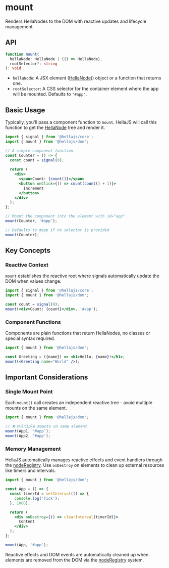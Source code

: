 # mount

Renders HellaNodes to the DOM with reactive updates and lifecycle management.

## API

```typescript
function mount(
  hellaNode: HellaNode | (() => HellaNode), 
  rootSelector?: string
): void
```
- `hellaNode`: A JSX element ([HellaNode](/learn/concepts/templates#internal-mechanics))) object or a function that returns one.
- `rootSelector`: A CSS selector for the container element where the app will be mounted. Defaults to `"#app"`.

## Basic Usage

Typically, you'll pass a component function to `mount`. HellaJS will call this function to get the [HellaNode](/learn/concepts/templates#internal-mechanics) tree and render it.

```jsx
import { signal } from '@hellajs/core';
import { mount } from '@hellajs/dom';

// A simple component function
const Counter = () => {
  const count = signal(0);
  
  return (
    <div>
      <span>Count: {count()}</span>
      <button onClick={() => count(count() + 1)}>
        Increment
      </button>
    </div>
  );
};

// Mount the component into the element with id="app"
mount(Counter, '#app');

// Defaults to #app if no selector is provided
mount(Counter);
```

## Key Concepts

### Reactive Context

`mount` establishes the reactive root where signals automatically update the DOM when values change.

```jsx
import { signal } from '@hellajs/core';
import { mount } from '@hellajs/dom';

const count = signal(0);
mount(<div>Count: {count}</div>, '#app');
```

### Component Functions

Components are plain functions that return HellaNodes, no classes or special syntax required.

```jsx
import { mount } from '@hellajs/dom';

const Greeting = ({name}) => <h1>Hello, {name}!</h1>;
mount(<Greeting name="World" />);
```

## Important Considerations

### Single Mount Point

Each `mount()` call creates an independent reactive tree - avoid multiple mounts on the same element.

```jsx
import { mount } from '@hellajs/dom';

// ❌ Multiple mounts on same element
mount(App1, '#app');
mount(App2, '#app');
```

### Memory Management

HellaJS automatically manages reactive effects and event handlers through the [nodeRegistry](/reference/dom/noderegistry). Use `onDestroy` on elements to clean up external resources like timers and intervals.

```jsx
import { mount } from '@hellajs/dom';

const App = () => {
  const timerId = setInterval(() => {
    console.log('Tick');
  }, 1000);

  return (
    <div onDestroy={() => clearInterval(timerId)}>
      Content
    </div>
  );
};

mount(App, '#app');
```

Reactive effects and DOM events are automatically cleaned up when elements are removed from the DOM via the [nodeRegistry](/reference/dom/noderegistry) system.
